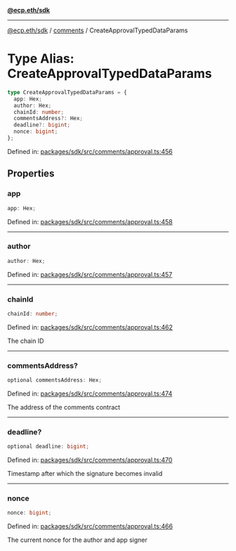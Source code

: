 [**@ecp.eth/sdk**](../../index.mdx)

***

[@ecp.eth/sdk](/sdk-reference/index.mdx) / [comments](/sdk-reference/comments/index.mdx) / CreateApprovalTypedDataParams

# Type Alias: CreateApprovalTypedDataParams

```ts
type CreateApprovalTypedDataParams = {
  app: Hex;
  author: Hex;
  chainId: number;
  commentsAddress?: Hex;
  deadline?: bigint;
  nonce: bigint;
};
```

Defined in: [packages/sdk/src/comments/approval.ts:456](https://github.com/ecp-eth/comments-monorepo/blob/main/packages/sdk/src/comments/approval.ts#L456)

## Properties

### app

```ts
app: Hex;
```

Defined in: [packages/sdk/src/comments/approval.ts:458](https://github.com/ecp-eth/comments-monorepo/blob/main/packages/sdk/src/comments/approval.ts#L458)

***

### author

```ts
author: Hex;
```

Defined in: [packages/sdk/src/comments/approval.ts:457](https://github.com/ecp-eth/comments-monorepo/blob/main/packages/sdk/src/comments/approval.ts#L457)

***

### chainId

```ts
chainId: number;
```

Defined in: [packages/sdk/src/comments/approval.ts:462](https://github.com/ecp-eth/comments-monorepo/blob/main/packages/sdk/src/comments/approval.ts#L462)

The chain ID

***

### commentsAddress?

```ts
optional commentsAddress: Hex;
```

Defined in: [packages/sdk/src/comments/approval.ts:474](https://github.com/ecp-eth/comments-monorepo/blob/main/packages/sdk/src/comments/approval.ts#L474)

The address of the comments contract

***

### deadline?

```ts
optional deadline: bigint;
```

Defined in: [packages/sdk/src/comments/approval.ts:470](https://github.com/ecp-eth/comments-monorepo/blob/main/packages/sdk/src/comments/approval.ts#L470)

Timestamp after which the signature becomes invalid

***

### nonce

```ts
nonce: bigint;
```

Defined in: [packages/sdk/src/comments/approval.ts:466](https://github.com/ecp-eth/comments-monorepo/blob/main/packages/sdk/src/comments/approval.ts#L466)

The current nonce for the author and app signer
